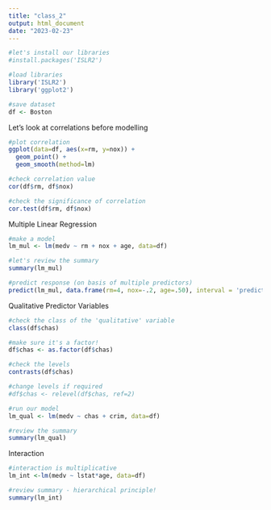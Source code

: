 ---
title: "class_2"
output: html_document
date: "2023-02-23"
---

```{r, message=FALSE}

#let's install our libraries
#install.packages('ISLR2')

#load libraries
library('ISLR2')
library('ggplot2')

#save dataset
df <- Boston
```

Let's look at correlations before modelling
```{r}
#plot correlation
ggplot(data=df, aes(x=rm, y=nox)) +
  geom_point() +
  geom_smooth(method=lm)

#check correlation value
cor(df$rm, df$nox)

#check the significance of correlation
cor.test(df$rm, df$nox)
```


Multiple Linear Regression

```{r}
#make a model
lm_mul <- lm(medv ~ rm + nox + age, data=df)

#let's review the summary
summary(lm_mul)

#predict response (on basis of multiple predictors)
predict(lm_mul, data.frame(rm=4, nox=-.2, age=.50), interval = 'prediction')

```

Qualitative Predictor Variables

```{r}
#check the class of the 'qualitative' variable
class(df$chas)

#make sure it's a factor!
df$chas <- as.factor(df$chas)

#check the levels
contrasts(df$chas)

#change levels if required
#df$chas <- relevel(df$chas, ref=2)

#run our model
lm_qual <- lm(medv ~ chas + crim, data=df)

#review the summary
summary(lm_qual)

```

Interaction

```{r}
#interaction is multiplicative
lm_int <-lm(medv ~ lstat*age, data=df)

#review summary - hierarchical principle!
summary(lm_int)
```

